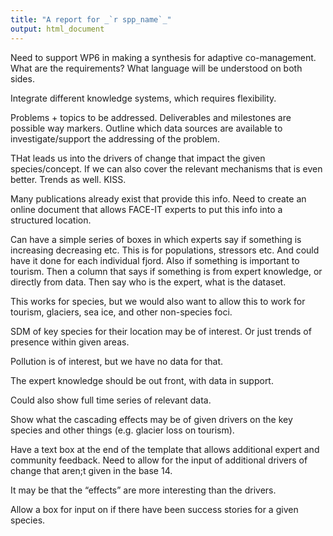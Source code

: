 ```yaml
---
title: "A report for _`r spp_name`_"
output: html_document
---
```


Need to support WP6 in making a synthesis for adaptive co-management.
What are the requirements?
What language will be understood on both sides.

Integrate different knowledge systems, which requires flexibility.

Problems + topics to be addressed. Deliverables and milestones are possible way markers. Outline which data sources are available to investigate/support the addressing of the problem.

THat leads us into the drivers of change that impact the given species/concept. If we can also cover the relevant mechanisms that is even better. Trends as well. KISS.

Many publications already exist that provide this info. Need to create an online document that allows FACE-IT experts to put this info into a structured location.

Can have a simple series of boxes in which experts say if something is increasing decreasing etc. This is for populations, stressors etc. And could have it done for each individual fjord. Also if something is important to tourism. Then a column that says if something is from expert knowledge, or directly from data. Then say who is the expert, what is the dataset.

This works for species, but we would also want to allow this to work for tourism, glaciers, sea ice, and other non-species foci. 

SDM of key species for their location may be of interest. Or just trends of presence within given areas.

Pollution is of interest, but we have no data for that.

The expert knowledge should be out front, with data in support.

Could also show full time series of relevant data.

Show what the cascading effects may be of given drivers on the key species and other things (e.g. glacier loss on tourism).

Have a text box at the end of the template that allows additional expert and community feedback. Need to allow for the input of additional drivers of change that aren;t given in the base 14.

It may be that the "effects" are more interesting than the drivers.

Allow a box for input on if there have been success stories for a given species.

